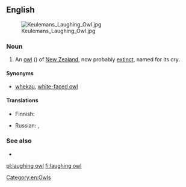==English==
[[Image:Keulemans Laughing Owl.jpg|thumb]]

===Noun===
{{en-noun|head=[[laughing]] [[owl]]}}

# An [[owl]] ({{taxlink|Sceloglaux albifacies|species|noshow=1}}) of [[New Zealand]], now probably [[extinct]], named for its cry.

====Synonyms====
* [[whekau]], [[white-faced owl]]

====Translations====
{{trans-top|''Sceloglaux albifacies''}}
* Finnish: {{t+|fi|kirkupöllö}}
{{trans-mid}}
* Russian: {{t|ru|смею́щаяся сова́|f}}, {{t|ru|новозела́ндская сова́-хохоту́нья|f}}
{{trans-bottom}}

===See also===
* {{projectlink|wikipedia}}

[[Category:en:Owls]]

[[pl:laughing owl]]
[[fi:laughing owl]]